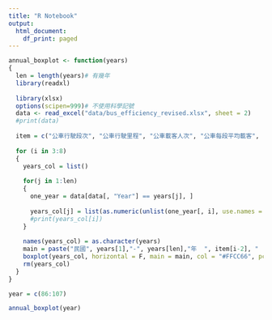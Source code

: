 ```yaml
---
title: "R Notebook"
output:
  html_document:
    df_print: paged
---
```


```r
annual_boxplot <- function(years)
{
  len = length(years)# 有幾年
  library(readxl)
  
  library(xlsx)
  options(scipen=999)# 不使用科學記號
  data <- read_excel("data/bus_efficiency_revised.xlsx", sheet = 2)
  #print(data)
  
  item = c("公車行駛段次", "公車行駛里程", "公車載客人次", "公車每段平均載客", "客運收入", "公車每車公里營收")
  
  for (i in 3:8)
  {
    years_col = list()
    
    for(j in 1:len)
    {
      one_year = data[data[, "Year"] == years[j], ]
    
      years_col[j] = list(as.numeric(unlist(one_year[, i], use.names = F)))
      #print(years_col[i])
    }
    
    names(years_col) = as.character(years)
    main = paste("民國", years[1],"-", years[len],"年  ", item[i-2], "  箱形圖")
    boxplot(years_col, horizontal = F, main = main, col = "#FFCC66", pch = 1)
    rm(years_col)
  }
}

```


```r
year = c(86:107)

annual_boxplot(year)
```

